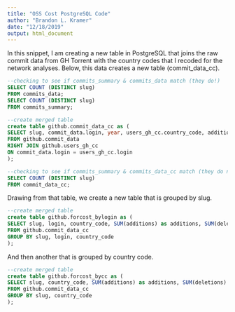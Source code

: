 ```yaml
---
title: "OSS Cost PostgreSQL Code"
author: "Brandon L. Kramer"
date: "12/18/2019"
output: html_document
---
```


In this snippet, I am creating a new table in PostgreSQL that joins the raw commit data from GH Torrent with the country codes that I recoded for the network analyses. Below, this data creates a new table (commit_data_cc). 

```sql

--checking to see if commits_summary & commits_data match (they do!)
SELECT COUNT (DISTINCT slug)
FROM commits_data;
SELECT COUNT (DISTINCT slug)
FROM commits_summary; 

--create merged table 
create table github.commit_data_cc as (
SELECT slug, commit_data.login, year, users_gh_cc.country_code, additions, deletions, (additions + deletions) AS lines_add, (additions - deletions) AS lines_sub
FROM github.commit_data
RIGHT JOIN github.users_gh_cc
ON commit_data.login = users_gh_cc.login
);  

--checking to see if commits_summary & commits_data_cc match (they do not bc valid cc's reduces distinct logins)
SELECT COUNT (DISTINCT slug)
FROM commit_data_cc; 

```

Drawing from that table, we create a new table that is grouped by slug. 

```sql
--create merged table 
create table github.forcost_bylogin as (
SELECT slug, login, country_code, SUM(additions) as additions, SUM(deletions) as deletions
FROM github.commit_data_cc
GROUP BY slug, login, country_code
);
```

And then another that is grouped by country code. 

```sql
--create merged table 
create table github.forcost_bycc as (
SELECT slug, country_code, SUM(additions) as additions, SUM(deletions) as deletions
FROM github.commit_data_cc
GROUP BY slug, country_code
); 
```

```sql



```



